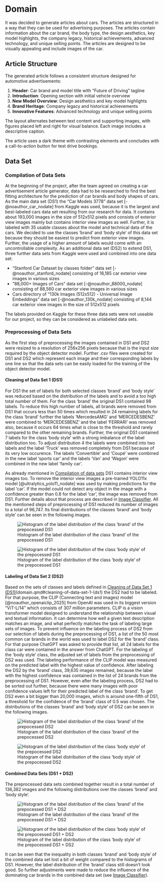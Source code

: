 # Domain

It was decided to generate articles about cars. The articles are structured in a way that they can be used for advertising purposes. The articles contain information about the car brand, the body type, the design aesthetics, key model highlights, the company legacy, historical achievements, advanced technology, and unique selling points. The articles are designed to be visually appealing and include images of the car.

## Article Structure

The generated article follows a consistent structure designed for automotive advertisements:

1. **Header**: Car brand and model title with "Future of Driving" tagline
2. **Introduction**: Opening section with initial vehicle overview
3. **New Model Overview**: Design aesthetics and key model highlights
4. **Brand Heritage**: Company legacy and historical achievements
5. **Innovative Features**: Advanced technology and unique selling points

The layout alternates between text content and supporting images, with figures placed left and right for visual balance. Each image includes a descriptive caption.

The article uses a dark theme with contrasting elements and concludes with a call-to-action button for test drive bookings.

## Data Set 
### Compilation of Data Sets
At the beginning of the project, after the team agreed on creating a car advertisement article generator, data had to be researched to find the best fitting architecture for the prediction of car brands and body shapes of cars. As the main data set (DS1) the "Car Models 3778" data set [-@noauthor_car_nodate] from Kaggle was used, because it is the largest and best-labeled cars data set resulting from our research for data. It contains about 193,000 images in the size of 512x512 pixels and consists of exterior view images mainly but contains interior view images as well. Further, it is labeled with 35 usable classes about the model and technical data of the cars. We decided to use the classes 'brand' and 'body style' of this data set because they should be easiest to predict from exterior view images. Further, the usage of a higher amount of labels would come with an uncontrollable complexity. As an additional data set (DS2) to extend DS1, three further data sets from Kaggle were used and combined into one data set:

- "Stanford Car Dataset by classes folder" data set [-@noauthor_stanford_nodate] consisting of 16,185 car exterior view images in various sizes
- "88,000+ Images of Cars" data set [-@noauthor_88000_nodate] consisting of 88,560 car exterior view images in various sizes
- Cars directory of "130k Images (512x512) - Universal Image Embeddings" data set [-@noauthor_130k_nodate] consisting of 8,144 car exterior view images in the size of 512x512 pixels

The labels provided on Kaggle for these three data sets were not useable for our project, so they can be considered as unlabeled data sets.

### Preprocessing of Data Sets
As the first step of preprocessing the images contained in DS1 and DS2 were resized to a resolution of 256x256 pixels because that is the input size required by the object detector model. Further .csv files were created for DS1 and DS2 which represent each image and their corresponding labels by one line so that the data sets can be easily loaded for the training of the object detector model. 

#### Cleaning of Data Set 1 (DS1)
For DS1 the set of labels for both selected classes 'brand' and 'body style' was reduced based on the distribution of the labels and to avoid a too high total number of them. For the class 'brand' the original DS1 contained 98 labels. To reduce this high number of labels, all brands were removed from DS1 that occurs less than 50 times which resulted in 24 remaining labels for the class 'brand' further the labels 'MercedesAMG' and 'MERCEDESBENZ' were combined to 'MERCEDESBENZ' and the label 'FERRARI' was removed also, because it occurs 64 times what is close to the threshold and rarely compared to the other remaining brands. Further, the original DS1 contained 7 labels for the class 'body style' with a strong imbalance of the label distribution too. To adjust distribution 4 the labels were combined into two labels and the label 'Truck' was removed completely from DS1 because of its very low occurence. The labels 'Convertible' and 'Coupé' were combined in the new label 'sports car' and the labels 'Van' and 'Wagon' were combined in the new label 'family car'. 

As already mentioned in [Compilation of data sets](domain.qmd#compilation-of-data-sets) DS1 contains interior view images too. To remove the interior view images a pre-trained YOLO11x model [@ultralytics_yolo11_nodate] was used by making predictions for the label 'car'. If the model could not detect any object in the image with a confidence greater than 0.8 for the label 'car', the image was removed from DS1. Further details about that process are described in [Image Classifier](evaluation.qmd#Image Classifier). All the mentioned steps of preprocessing of DS1 reduced its number of images to a total of 96,747. Its final distributions of the classes 'brand' and 'body style' can be seen in the following images.

![Histogram of the label distribution of the class 'brand' of the prepocessed DS1](images/histogram_brand.png)


![Histogram of the label distribution of the class 'body style' of the prepocessed DS1](images/histogram_body_style.png)


#### Labeling of Data Set 2 (DS2)
Based on the sets of classes and labels defined in [Cleaning of Data Set 1 (DS1)](domain.qmd#cleaning-of-data-set-1-(ds1) the DS2 had to be labeled. For that purpose, the CLIP (Connecting text and images) model [@noauthor_openaiclip_2025] from OpenAI was used in its biggest version "ViT-L/14" which consists of 307 million parameters. CLIP is a vision transformer model designed to understand the relationship between visual and textual information. It can determine how well a given text description matches an image, and what perfectly matches the task of labeling large sets of images. To prevent influence on the labeling process of DS2 from our selection of labels during the preprocessing of DS1, a list of the 50 most common car brands in the world was used to label DS2 for the 'brand' class. For that purpose ChatGPT was asked to provide that list, all 24 labels for the class car were contained in the answer from ChatGPT. For the labeling of the 'body style' class, the adjusted set of labels from the preprocessing of DS2 was used. The labeling performance of the CLIP model was measured on the predicted label with the highest value of confidence. After labeling the DS2 by the 'brand' class, 39,635 images remained, because the label with the highest confidence was contained in the list of 24 brands from the preprocessing of DS1. However, even after the labeling process, DS2 had to be sorted out further, because there were many images with poor confidence values left for their predicted label of the class 'brand'. To get DS2 even a bit bigger than 20,000 images, which is around one-fifth of DS1, a threshold for the confidence of the 'brand' class of 0.5 was chosen. The distributions of the classes 'brand' and 'body style' of DS2 can be seen in the following images.

![Histogram of the label distribution of the class 'brand' of the prepocessed DS2](images/ds2_histogram_brand.png)


![Histogram of the label distribution of the class 'body style' of the prepocessed DS2](images/ds2_histogram_body_style.png)

 
#### Combined Data Sets (DS1 + DS2)
The preprocessed data sets combined together result in a total number of 136,382 images and the following distributions over the classes 'brand' and 'body style'.

![Histogram of the label distribution of the class 'brand' of the prepocessed DS1 + DS2](images/all_histogram_brand.png)


![Histogram of the label distribution of the class 'body style' of the prepocessed DS1 + DS2](images/all_histogram_body_style.png)


It can be seen that the inequality in both classes 'brand' and 'body style' of the combined data set lost a bit of weight compared to the histograms of DS1. However, the label distribution of the 'brand' class still doesn't look good. So further adjustments were made to reduce the influence of the dominating car brands in the combined data set (see [Image Classifier](evaluation.qmd#Image Classifier)).



